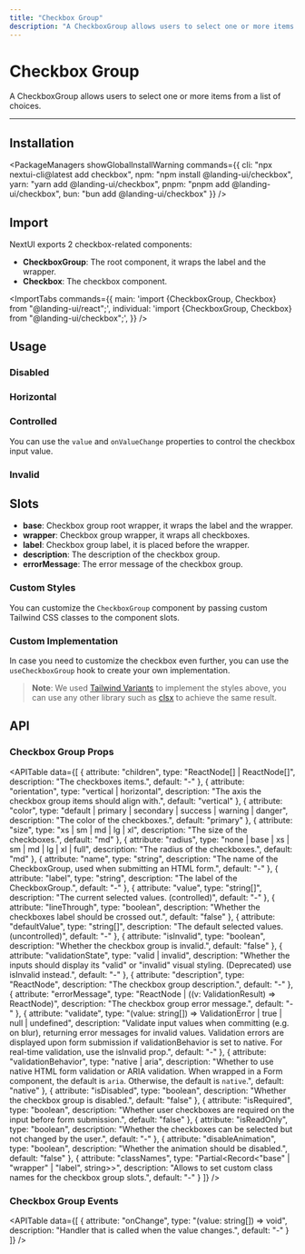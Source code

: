 ```yaml
---
title: "Checkbox Group"
description: "A CheckboxGroup allows users to select one or more items from a list of choices."
---
```



# Checkbox Group

A CheckboxGroup allows users to select one or more items from a list of choices.

<ComponentLinks component="checkbox" storybook="checkboxgroup" reactAriaHook="useCheckboxGroup" />

---

<CarbonAd/>

## Installation

<PackageManagers
  showGlobalInstallWarning
  commands={{
    cli: "npx nextui-cli@latest add checkbox",
    npm: "npm install @landing-ui/checkbox",
    yarn: "yarn add @landing-ui/checkbox",
    pnpm: "pnpm add @landing-ui/checkbox",
    bun: "bun add @landing-ui/checkbox"
  }}
/>


## Import

NextUI exports 2 checkbox-related components:

- **CheckboxGroup**: The root component, it wraps the label and the wrapper.
- **Checkbox**: The checkbox component.

<ImportTabs
  commands={{
    main: 'import {CheckboxGroup, Checkbox} from "@landing-ui/react";',
    individual: 'import {CheckboxGroup, Checkbox} from "@landing-ui/checkbox";',
  }}
/>

## Usage

<CodeDemo title="Usage" files={checkboxGroupContent.usage} />

### Disabled

<CodeDemo title="Disabled" files={checkboxGroupContent.disabled} />

### Horizontal

<CodeDemo title="Horizontal" files={checkboxGroupContent.horizontal} />

### Controlled

You can use the `value` and `onValueChange` properties to control the checkbox input value.

<CodeDemo title="Controlled" files={checkboxGroupContent.controlled} />

### Invalid

<CodeDemo title="Invalid" files={checkboxGroupContent.invalid} />

## Slots

- **base**: Checkbox group root wrapper, it wraps the label and the wrapper.
- **wrapper**: Checkbox group wrapper, it wraps all checkboxes.
- **label**: Checkbox group label, it is placed before the wrapper.
- **description**: The description of the checkbox group.
- **errorMessage**: The error message of the checkbox group.

### Custom Styles

You can customize the `CheckboxGroup` component by passing custom Tailwind CSS classes to the component slots.

<CodeDemo title="Custom Styles" files={checkboxGroupContent.customStyles} />

### Custom Implementation

In case you need to customize the checkbox even further, you can use the `useCheckboxGroup` hook to create your own implementation.

<CodeDemo title="Custom Implementation" files={checkboxGroupContent.customImplementation} />

> **Note**: We used [Tailwind Variants](https://www.tailwind-variants.org/) to implement the styles above, you can use any other library such as [clsx](https://www.npmjs.com/package/clsx) to achieve the same result.

<Spacer y={4} />

## API

### Checkbox Group Props

<APITable
  data={[
    {
      attribute: "children",
      type: "ReactNode[] | ReactNode[]",
      description: "The checkboxes items.",
      default: "-"
    },
    {
      attribute: "orientation",
      type: "vertical | horizontal",
      description: "The axis the checkbox group items should align with.",
      default: "vertical"
    },
    {
      attribute: "color",
      type: "default | primary | secondary | success | warning | danger",
      description: "The color of the checkboxes.",
      default: "primary"
    },
    {
      attribute: "size",
      type: "xs | sm | md | lg | xl",
      description: "The size of the checkboxes.",
      default: "md"
    },
    {
      attribute: "radius",
      type: "none | base | xs | sm | md | lg | xl | full",
      description: "The radius of the checkboxes.",
      default: "md"
    },
    {
      attribute: "name",
      type: "string",
      description: "The name of the CheckboxGroup, used when submitting an HTML form.",
      default: "-"
    },
    {
      attribute: "label",
      type: "string",
      description: "The label of the CheckboxGroup.",
      default: "-"
    },
    {
      attribute: "value",
      type: "string[]",
      description: "The current selected values. (controlled)",
      default: "-"
    },
    {
      attribute: "lineThrough",
      type: "boolean",
      description: "Whether the checkboxes label should be crossed out.",
      default: "false"
    },
    {
      attribute: "defaultValue",
      type: "string[]",
      description: "The default selected values. (uncontrolled)",
      default: "-"
    },
    {
      attribute: "isInvalid",
      type: "boolean",
      description: "Whether the checkbox group is invalid.",
      default: "false"
    },
    {
      attribute: "validationState",
      type: "valid | invalid",
      description: "Whether the inputs should display its \"valid\" or \"invalid\" visual styling. (Deprecated) use isInvalid instead.",
      default: "-"
    },
    {
      attribute: "description",
      type: "ReactNode",
      description: "The checkbox group description.",
      default: "-"
    },
    {
      attribute: "errorMessage",
      type: "ReactNode | ((v: ValidationResult) => ReactNode)",
      description: "The checkbox group error message.",
      default: "-"
    },
    {
      attribute: "validate",
      type: "(value: string[]) => ValidationError | true | null | undefined",
      description: "Validate input values when committing (e.g. on blur), returning error messages for invalid values. Validation errors are displayed upon form submission if validationBehavior is set to native. For real-time validation, use the isInvalid prop.",
      default: "-"
    },
    {
      attribute: "validationBehavior",
      type: "native | aria",
      description: "Whether to use native HTML form validation or ARIA validation. When wrapped in a Form component, the default is `aria`. Otherwise, the default is `native`.",
      default: "native"
    },
    {
      attribute: "isDisabled",
      type: "boolean",
      description: "Whether the checkbox group is disabled.",
      default: "false"
    },
    {
      attribute: "isRequired",
      type: "boolean",
      description: "Whether user checkboxes are required on the input before form submission.",
      default: "false"
    },
    {
      attribute: "isReadOnly",
      type: "boolean",
      description: "Whether the checkboxes can be selected but not changed by the user.",
      default: "-"
    },
    {
      attribute: "disableAnimation",
      type: "boolean",
      description: "Whether the animation should be disabled.",
      default: "false"
    },
    {
      attribute: "classNames",
      type: "Partial<Record<\"base\" | \"wrapper\" | \"label\", string>>",
      description: "Allows to set custom class names for the checkbox group slots.",
      default: "-"
    }
  ]}
/>

### Checkbox Group Events

<APITable
  data={[
    {
      attribute: "onChange",
      type: "(value: string[]) => void",
      description: "Handler that is called when the value changes.",
      default: "-"
    }
  ]}
/>
